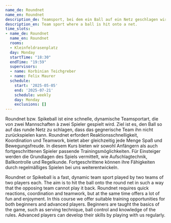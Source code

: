 ```yaml
---
name_de: Roundnet
name_en: Roundnet
description_de: Teamsport, bei dem ein Ball auf ein Netz geschlagen wird.
description_en: Team sport where a ball is hit onto a net.
time_slots:
- name_de: Roundnet
  name_en: Roundnet
  rooms:
  - Kleinfeldrasenplatz
  day: Monday
  startTime: "18:30"
  endTime: "19:59"
  supervisors:
  - name: Korbinian Teichgreber
  - name: Felix Maurer
  schedule:
    start: '2025-05-05'
    end: '2025-07-21'
    schedule: weekly
    day: Monday
    exclusions: []
---
```


<Locale value="de">
 

 Roundnet bzw. Spikeball ist eine schnelle, dynamische Teamsportart, die von zwei
Mannschaften à zwei Spieler gespielt wird. Ziel ist es, den Ball so auf das
runde Netz zu schlagen, dass das gegnerische Team ihn nicht zurückspielen kann.
Roundnet erfordert Reaktionsschnelligkeit, Koordination und Teamwork, bietet
aber gleichzeitig jede Menge Spaß und Bewegungsfreude. In diesem Kurs bieten wir
sowohl Anfängern als auch fortgeschrittenen Spieler passende
Trainingsmöglichkeiten. Für Einsteiger werden die Grundlagen des Spiels
vermittelt, wie Aufschlagtechnik, Ballkontrolle und Regelkunde. Fortgeschrittene
können ihre Fähigkeiten durch regelmäßiges Spielen bei uns weiterentwickeln.

</Locale>
<Locale value="en">
 

 Roundnet or Spikeball is a fast, dynamic team sport played by two teams of two
players each. The aim is to hit the ball onto the round net in such a way that
the opposing team cannot play it back. Roundnet requires quick reactions,
coordination and teamwork, but at the same time offers a lot of fun and
enjoyment. In this course we offer suitable training opportunities for both
beginners and advanced players. Beginners are taught the basics of the game,
such as serving technique, ball control and knowledge of the rules. Advanced
players can develop their skills by playing with us regularly.

</Locale>
